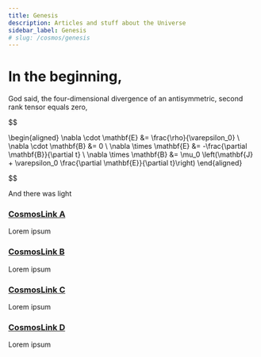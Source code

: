 ```yaml
---
title: Genesis
description: Articles and stuff about the Universe
sidebar_label: Genesis
# slug: /cosmos/genesis
---
```



# In the beginning, 
God said, the four-dimensional divergence of an antisymmetric, second rank tensor equals zero,


$$

\begin{aligned}
\nabla \cdot \mathbf{E} &= \frac{\rho}{\varepsilon_0} \\
\nabla \cdot \mathbf{B} &= 0 \\
\nabla \times \mathbf{E} &= -\frac{\partial \mathbf{B}}{\partial t} \\
\nabla \times \mathbf{B} &= \mu_0 \left(\mathbf{J} + \varepsilon_0 \frac{\partial \mathbf{E}}{\partial t}\right)
\end{aligned}

$$


And there was light

<!-- This poetic blend of divine command and scientific principle sets the stage for our exploration of the universe. From the birth of light to the formation of galaxies, stars, and planets, the universe unfolds in a symphony of cosmic events. In this article, we will delve into the intricate workings of the cosmos, uncovering the mysteries that have fascinated humanity for millennia.  -->

<!-- 
<IframeWindow url="https://eyes.nasa.gov/apps/solar-system/#/sc_voyager_1?featured=false&detailPanel=false&search=false&shareButton=false&collapseSettingsOptions=true&hideFullScreenToggle=true&locked=true&hideExternalLinks=true" allowfullscreen  /> -->


<Columns className='item margin-bottom-lg' >

<Column className="text--left item  padding--sm">
  <Card
    shadow="tl"
    style={{ border: "1.5px solid var(--ifm-color-primary)", height: "100%" }}
  >
    <CardHeader>
      <h3>
        <a href="#">CosmosLink A</a>
      </h3>
    </CardHeader>
    <CardBody>
    Lorem ipsum
    </CardBody>
  </Card>
</Column>

<Column className="text--left item  padding--sm">
  <Card
    shadow="tl"
    style={{ border: "1.5px solid var(--ifm-color-primary)", height: "100%" }}
  >
    <CardHeader>
      <h3>
        <a href="#">CosmosLink B</a>
      </h3>
    </CardHeader>
    <CardBody>Lorem ipsum</CardBody>
  </Card>
</Column>
</Columns> 
<Columns className='item margin-bottom-lg' >

<Column className="text--left item  padding--sm">
  <Card
    shadow="tl"
    style={{ border: "1.5px solid var(--ifm-color-primary)", height: "100%" }}
  >
    <CardHeader>
      <h3>
        <a href="#">CosmosLink C</a>
      </h3>
    </CardHeader>
    <CardBody>Lorem ipsum</CardBody>
  </Card>
</Column>

<Column className="text--left item  padding--sm">
  <Card
    shadow="tl"
    style={{ border: "1.5px solid var(--ifm-color-primary)", height: "100%" }}
  >
    <CardHeader>
      <h3>
        <a href="#">CosmosLink D</a>
      </h3>
    </CardHeader>
    <CardBody>
Lorem ipsum
    </CardBody>
  </Card>
</Column>
</Columns>
